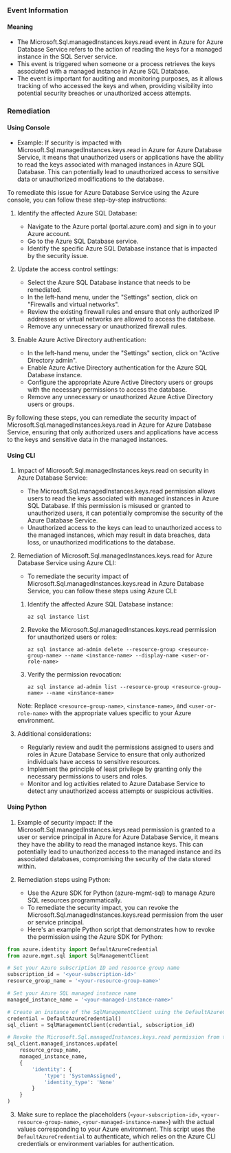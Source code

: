 
### Event Information

#### Meaning

- The Microsoft.Sql.managedInstances.keys.read event in Azure for Azure Database Service refers to the action of reading the keys for a managed instance in the SQL Server service.
- This event is triggered when someone or a process retrieves the keys associated with a managed instance in Azure SQL Database.
- The event is important for auditing and monitoring purposes, as it allows tracking of who accessed the keys and when, providing visibility into potential security breaches or unauthorized access attempts.

### Remediation

#### Using Console

- Example: If security is impacted with Microsoft.Sql.managedInstances.keys.read in Azure for Azure Database Service, it means that unauthorized users or applications have the ability to read the keys associated with managed instances in Azure SQL Database. This can potentially lead to unauthorized access to sensitive data or unauthorized modifications to the database.

To remediate this issue for Azure Database Service using the Azure console, you can follow these step-by-step instructions:

1. Identify the affected Azure SQL Database: 
   - Navigate to the Azure portal (portal.azure.com) and sign in to your Azure account.
   - Go to the Azure SQL Database service.
   - Identify the specific Azure SQL Database instance that is impacted by the security issue.

2. Update the access control settings:
   - Select the Azure SQL Database instance that needs to be remediated.
   - In the left-hand menu, under the "Settings" section, click on "Firewalls and virtual networks".
   - Review the existing firewall rules and ensure that only authorized IP addresses or virtual networks are allowed to access the database.
   - Remove any unnecessary or unauthorized firewall rules.

3. Enable Azure Active Directory authentication:
   - In the left-hand menu, under the "Settings" section, click on "Active Directory admin".
   - Enable Azure Active Directory authentication for the Azure SQL Database instance.
   - Configure the appropriate Azure Active Directory users or groups with the necessary permissions to access the database.
   - Remove any unnecessary or unauthorized Azure Active Directory users or groups.

By following these steps, you can remediate the security impact of Microsoft.Sql.managedInstances.keys.read in Azure for Azure Database Service, ensuring that only authorized users and applications have access to the keys and sensitive data in the managed instances.

#### Using CLI

1. Impact of Microsoft.Sql.managedInstances.keys.read on security in Azure Database Service:
   - The Microsoft.Sql.managedInstances.keys.read permission allows users to read the keys associated with managed instances in Azure SQL Database. If this permission is misused or granted to unauthorized users, it can potentially compromise the security of the Azure Database Service.
   - Unauthorized access to the keys can lead to unauthorized access to the managed instances, which may result in data breaches, data loss, or unauthorized modifications to the database.

2. Remediation of Microsoft.Sql.managedInstances.keys.read for Azure Database Service using Azure CLI:
   - To remediate the security impact of Microsoft.Sql.managedInstances.keys.read in Azure Database Service, you can follow these steps using Azure CLI:

   1. Identify the affected Azure SQL Database instance:
      ```
      az sql instance list
      ```

   2. Revoke the Microsoft.Sql.managedInstances.keys.read permission for unauthorized users or roles:
      ```
      az sql instance ad-admin delete --resource-group <resource-group-name> --name <instance-name> --display-name <user-or-role-name>
      ```

   3. Verify the permission revocation:
      ```
      az sql instance ad-admin list --resource-group <resource-group-name> --name <instance-name>
      ```

   Note: Replace `<resource-group-name>`, `<instance-name>`, and `<user-or-role-name>` with the appropriate values specific to your Azure environment.

3. Additional considerations:
   - Regularly review and audit the permissions assigned to users and roles in Azure Database Service to ensure that only authorized individuals have access to sensitive resources.
   - Implement the principle of least privilege by granting only the necessary permissions to users and roles.
   - Monitor and log activities related to Azure Database Service to detect any unauthorized access attempts or suspicious activities.

#### Using Python

1. Example of security impact: If the Microsoft.Sql.managedInstances.keys.read permission is granted to a user or service principal in Azure for Azure Database Service, it means they have the ability to read the managed instance keys. This can potentially lead to unauthorized access to the managed instance and its associated databases, compromising the security of the data stored within.

2. Remediation steps using Python:
   - Use the Azure SDK for Python (azure-mgmt-sql) to manage Azure SQL resources programmatically.
   - To remediate the security impact, you can revoke the Microsoft.Sql.managedInstances.keys.read permission from the user or service principal.
   - Here's an example Python script that demonstrates how to revoke the permission using the Azure SDK for Python:

```python
from azure.identity import DefaultAzureCredential
from azure.mgmt.sql import SqlManagementClient

# Set your Azure subscription ID and resource group name
subscription_id = '<your-subscription-id>'
resource_group_name = '<your-resource-group-name>'

# Set your Azure SQL managed instance name
managed_instance_name = '<your-managed-instance-name>'

# Create an instance of the SqlManagementClient using the DefaultAzureCredential
credential = DefaultAzureCredential()
sql_client = SqlManagementClient(credential, subscription_id)

# Revoke the Microsoft.Sql.managedInstances.keys.read permission from the user or service principal
sql_client.managed_instances.update(
    resource_group_name,
    managed_instance_name,
    {
        'identity': {
            'type': 'SystemAssigned',
            'identity_type': 'None'
        }
    }
)
```

3. Make sure to replace the placeholders (`<your-subscription-id>`, `<your-resource-group-name>`, `<your-managed-instance-name>`) with the actual values corresponding to your Azure environment. This script uses the `DefaultAzureCredential` to authenticate, which relies on the Azure CLI credentials or environment variables for authentication.

